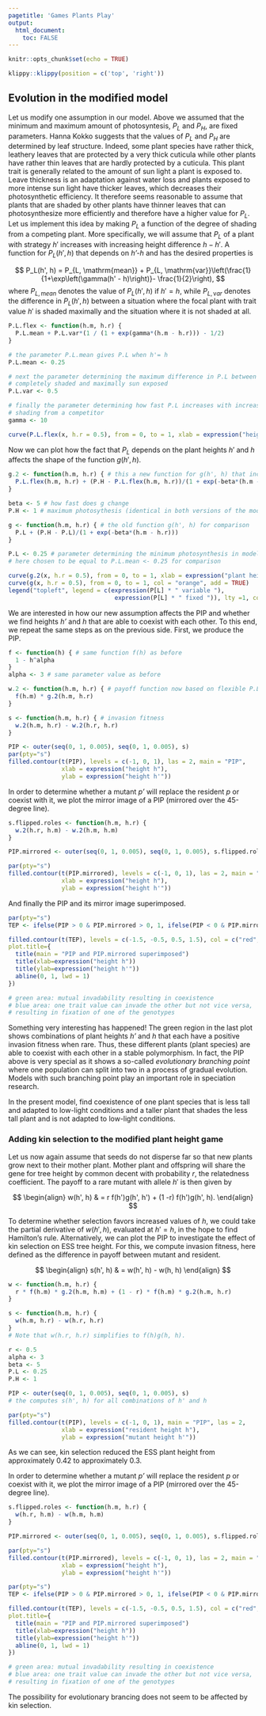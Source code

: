 ```yaml
---
pagetitle: 'Games Plants Play'
output: 
  html_document:
    toc: FALSE
---
```


```r
knitr::opts_chunk$set(echo = TRUE)
```

```r
klippy::klippy(position = c('top', 'right'))
```

<!-- # Exercise: Games Plants Play {.tabset} -->

## Evolution in the modified model

Let us modify one assumption in our model. Above we assumed that the minimum and maximum amount of photosyntesis, $P_L$ and $P_H$, are fixed parameters. Hanna Kokko suggests that the values of $P_L$ and $P_H$ are determined by leaf structure. Indeed, some plant species have rather thick, leathery leaves that are protected by a very thick cuticula while other plants have rather thin leaves that are hardly protected by a cuticula. This plant trait is generally related to the amount of sun light a plant is exposed to. Leave thickness is an adaptation against water loss and plants exposed to more intense sun light have thicker leaves, which decreases their photosynthetic efficiency. It therefore seems reasonable to assume that plants that are shaded by other plants have thinner leaves that can photosynthesize more efficiently and therefore have a higher value for $P_L$. Let us implement this idea by making $P_L$ a function of the degree of shading from a competing plant. More specifically, we will assume that $P_L$ of a plant with strategy $h'$ increases with increasing height difference $h-h'$. A function for $P_L(h', h)$ that depends on *h'-h* and has the desired properties is

$$
P_L(h', h) = P_{L, \mathrm{mean}} + P_{L, \mathrm{var}}\left(\frac{1}{1+\exp\left(\gamma(h' - h)\right)}- \frac{1}{2}\right),
$$
where $P_{L, {\mathrm mean}}$ denotes the value of $P_L(h', h)$ if $h' =h$, while $P_{L, {\mathrm var}}$ denotes the difference in $P_L(h', h)$ between a situation where the focal plant with trait value $h'$ is shaded maximally and the situation where it is not shaded at all.

```r
P.L.flex <- function(h.m, h.r) {
  P.L.mean + P.L.var*(1 / (1 + exp(gamma*(h.m - h.r))) - 1/2)
}

# the parameter P.L.mean gives P.L when h'= h
P.L.mean <- 0.25

# next the parameter determining the maximum difference in P.L between
# completely shaded and maximally sun exposed
P.L.var <- 0.5

# finally the parameter determining how fast P.L increases with increased
# shading from a competitor
gamma <- 10 

curve(P.L.flex(x, h.r = 0.5), from = 0, to = 1, xlab = expression("height "* h[1]), ylab = expression("minimum photosynthesis, " * P[L](h[1], h[2] * "=0.5")))
```

Now we can plot how the fact that $P_L$ depends on the plant heights $h'$ and $h$ affects the shape of the function $g(h', h)$.

```r
g.2 <- function(h.m, h.r) { # this a new function for g(h', h) that incorporates our function for P.L
  P.L.flex(h.m, h.r) + (P.H - P.L.flex(h.m, h.r))/(1 + exp(-beta*(h.m - h.r)))
}

beta <- 5 # how fast does g change
P.H <- 1 # maximum photosythesis (identical in both versions of the model)

g <- function(h.m, h.r) { # the old function g(h', h) for comparison
  P.L + (P.H - P.L)/(1 + exp(-beta*(h.m - h.r)))
}

P.L <- 0.25 # parameter determining the minimum photosynthesis in model with fixed P.L,
# here chosen to be equal to P.L.mean <- 0.25 for comparison

curve(g.2(x, h.r = 0.5), from = 0, to = 1, xlab = expression("plant height, h'"), ylim = c(0,1), ylab = expression("photosythesis/leaf, g(h', h = 0.5)"), col = "blue")
curve(g(x, h.r = 0.5), from = 0, to = 1, col = "orange", add = TRUE)
legend("topleft", legend = c(expression(P[L] * " variable "),
                              expression(P[L] * " fixed ")), lty =1, col = c("blue", "orange"))
```

We are interested in how our new assumption affects the PIP and whether we find heights *h'* and *h* that are able to coexist with each other. To this end, we repeat the same steps as on the previous side. First, we produce the PIP.

```r
f <- function(h) { # same function f(h) as before
  1 - h^alpha
}
alpha <- 3 # same parameter value as before

w.2 <- function(h.m, h.r) { # payoff function now based on flexible P.L
  f(h.m) * g.2(h.m, h.r)
}

s <- function(h.m, h.r) { # invasion fitness
  w.2(h.m, h.r) - w.2(h.r, h.r)
}

PIP <- outer(seq(0, 1, 0.005), seq(0, 1, 0.005), s)
par(pty="s")
filled.contour(t(PIP), levels = c(-1, 0, 1), las = 2, main = "PIP",
               xlab = expression("height h"),
               ylab = expression("height h'"))
```

In order to determine whether a mutant *p'* will replace the resident *p* or coexist with it, we plot the mirror image of a PIP (mirrored over the 45-degree line).

```r
s.flipped.roles <- function(h.m, h.r) {
  w.2(h.r, h.m) - w.2(h.m, h.m)
}

PIP.mirrored <- outer(seq(0, 1, 0.005), seq(0, 1, 0.005), s.flipped.roles)

par(pty="s")
filled.contour(t(PIP.mirrored), levels = c(-1, 0, 1), las = 2, main = "PIP.mirrored",
               xlab = expression("height h"),
               ylab = expression("height h'"))
```

And finally the PIP and its mirror image superimposed.

```r
par(pty="s")
TEP <- ifelse(PIP > 0 & PIP.mirrored > 0, 1, ifelse(PIP < 0 & PIP.mirrored < 0, -1, 0))

filled.contour(t(TEP), levels = c(-1.5, -0.5, 0.5, 1.5), col = c("red", "blue", "green"),
plot.title={
  title(main = "PIP and PIP.mirrored superimposed")
  title(xlab=expression("height h"))
  title(ylab=expression("height h'"))
  abline(0, 1, lwd = 1)
})

# green area: mutual invadability resulting in coexistence
# blue area: one trait value can invade the other but not vice versa,
# resulting in fixation of one of the genotypes
```

Something very interesting has happened! The green region in the last plot shows combinations of plant heights *h'* and *h* that each have a positive invasion fitness when rare. Thus, these different plants (plant species) are able to coexist with each other in a stable polymorphism. In fact, the PIP above is very special as it shows a so-called *evolutionary branching point* where one population can split into two in a process of gradual evolution. Models with such branching point play an important role in speciation research.

In the present model, find coexistence of one plant species that is less tall and adapted to low-light conditions and a taller plant that shades the less tall plant and is not adapted to low-light conditions.

### Adding kin selection to the modified plant height game

Let us now again assume that seeds do not disperse far so that new plants grow next to their mother plant. Mother plant and offspring will share the gene for tree height by common decent with probability $r$, the relatedness coefficient. The payoff to a rare mutant with allele $h'$ is then given by

$$
\begin{align}
w(h', h) & = r f(h')g(h', h') + (1 -r) f(h')g(h', h).
\end{align}
$$

To determine whether selection favors increased values of $h$, we could take the partial derivative of $w(h', h)$, evaluated at $h' = h$, in the hope to find Hamilton's rule. Alternatively, we can plot the PIP to investigate the effect of kin selection on ESS tree height. For this, we compute invasion fitness, here defined as the difference in payoff between mutant and resident.

$$
\begin{align}
s(h', h) & = w(h', h) - w(h, h)
\end{align}
$$

```r
w <- function(h.m, h.r) {
  r * f(h.m) * g.2(h.m, h.m) + (1 - r) * f(h.m) * g.2(h.m, h.r)
}

s <- function(h.m, h.r) {
  w(h.m, h.r) - w(h.r, h.r)  
}
# Note that w(h.r, h.r) simplifies to f(h)g(h, h).
```

```r
r <- 0.5
alpha <- 3
beta <- 5
P.L <- 0.25
P.H <- 1

PIP <- outer(seq(0, 1, 0.005), seq(0, 1, 0.005), s)
# the computes s(h', h) for all combinations of h' and h

par(pty="s")
filled.contour(t(PIP), levels = c(-1, 0, 1), main = "PIP", las = 2,
               xlab = expression("resident height h"),
               ylab = expression("mutant height h'"))
```

As we can see, kin selection reduced the ESS plant height from approximately 0.42 to approximately 0.3.

In order to determine whether a mutant *p'* will replace the resident *p* or coexist with it, we plot the mirror image of a PIP (mirrored over the 45-degree line).

```r
s.flipped.roles <- function(h.m, h.r) {
  w(h.r, h.m) - w(h.m, h.m)
}

PIP.mirrored <- outer(seq(0, 1, 0.005), seq(0, 1, 0.005), s.flipped.roles)

par(pty="s")
filled.contour(t(PIP.mirrored), levels = c(-1, 0, 1), las = 2, main = "PIP.mirrored",
               xlab = expression("height h"),
               ylab = expression("height h'"))
```

```r
par(pty="s")
TEP <- ifelse(PIP > 0 & PIP.mirrored > 0, 1, ifelse(PIP < 0 & PIP.mirrored < 0, -1, 0))

filled.contour(t(TEP), levels = c(-1.5, -0.5, 0.5, 1.5), col = c("red", "blue", "green"),
plot.title={
  title(main = "PIP and PIP.mirrored superimposed")
  title(xlab=expression("height h"))
  title(ylab=expression("height h'"))
  abline(0, 1, lwd = 1)
})

# green area: mutual invadability resulting in coexistence
# blue area: one trait value can invade the other but not vice versa,
# resulting in fixation of one of the genotypes
```

The possibility for evolutionary brancing does not seem to be affected by kin selection.